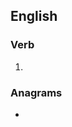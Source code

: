 ==English==

===Verb===
{{head|en|verb form}}

# {{en-third-person singular of|indorse}}

===Anagrams===
* {{l|en|sordines}}